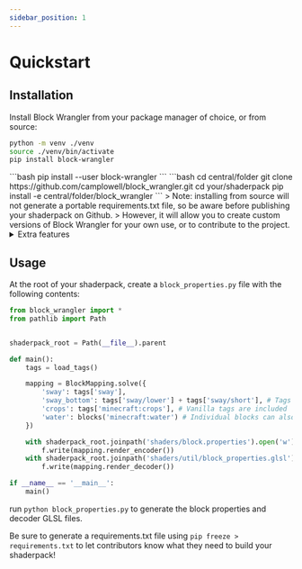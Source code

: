```yaml
---
sidebar_position: 1
---
```


# Quickstart

## Installation

Install Block Wrangler from your package manager of choice, or from source:
<Tabs>
<TabItem value="install_venv" label="virtual environment">
```bash
python -m venv ./venv
source ./venv/bin/activate
pip install block-wrangler
```
</TabItem>
<TabItem value="install_user" label="user wide">
```bash
pip install --user block-wrangler
```
</TabItem>
<TabItem value="install_source" label="from source">
```bash
cd central/folder
git clone https://github.com/camplowell/block_wrangler.git
cd your/shaderpack
pip install -e central/folder/block_wrangler
```
> Note: installing from source will not generate a portable requirements.txt file, so be aware before publishing your shaderpack on Github.  
> However, it will allow you to create custom versions of Block Wrangler for your own use, or to contribute to the project.

</TabItem>
</Tabs>

<details>
<summary>Extra features</summary>

To get more detailed error messages when something goes wrong, add `[fuzzy_tags]` to your install command, like so:
```bash
pip install block-wrangler[fuzzy_tags]
```
</details>

## Usage

At the root of your shaderpack, create a `block_properties.py` file with the following contents:
```python title="block_properties.py"
from block_wrangler import *
from pathlib import Path


shaderpack_root = Path(__file__).parent

def main():
	tags = load_tags()

	mapping = BlockMapping.solve({
		'sway': tags['sway'],
		'sway_bottom': tags['sway/lower'] + tags['sway/short'], # Tags can be combined with the +, -, and & operators
		'crops': tags['minecraft:crops'], # Vanilla tags are included
		'water': blocks('minecraft:water') # Individual blocks can also be referenced by name
	})

	with shaderpack_root.joinpath('shaders/block.properties').open('w') as f:
		f.write(mapping.render_encoder())
	with shaderpack_root.joinpath('shaders/util/block_properties.glsl').open('w') as f:
		f.write(mapping.render_decoder())

if __name__ == '__main__':
	main()
```

run `python block_properties.py` to generate the block properties and decoder GLSL files.

Be sure to generate a requirements.txt file using `pip freeze > requirements.txt` to let contributors know what they need to build your shaderpack!